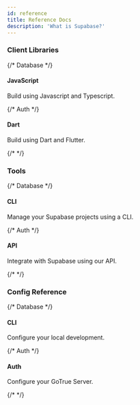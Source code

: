 ```yaml
---
id: reference
title: Reference Docs
description: 'What is Supabase?'
---
```



### Client Libraries

<div class="container" style={{ padding: 0 }}>
  <div class="row is-multiline">
    {/* Database */}
    <div class="col col--6">
      <Link class="card" to="/docs/reference/javascript" style={{ height: '100%' }}>
        <div class="card__body">
          <h4>JavaScript</h4>
          <p>Build using Javascript and Typescript.</p>
        </div>
      </Link>
    </div>
    {/* Auth */}
    <div class="col col--6">
      <Link class="card" to="/docs/reference/dart" style={{ height: '100%' }}>
        <div class="card__body">
          <h4>Dart</h4>
          <p>Build using Dart and Flutter.</p>
        </div>
      </Link>
    </div>
    {/*  */}
  </div>
</div>

### Tools

<div class="container" style={{ padding: 0 }}>
  <div class="row is-multiline">
    {/* Database */}
    <div class="col col--6">
      <Link class="card" to="/docs/reference/tools/cli" style={{ height: '100%' }}>
        <div class="card__body">
          <h4>CLI</h4>
          <p>Manage your Supabase projects using a CLI.</p>
        </div>
      </Link>
    </div>
    {/* Auth */}
    <div class="col col--6">
      <Link class="card" to="/docs/reference/tools/api" style={{ height: '100%' }}>
        <div class="card__body">
          <h4>API</h4>
          <p>Integrate with Supabase using our API.</p>
        </div>
      </Link>
    </div>
    {/*  */}
  </div>
</div>

### Config Reference

<div class="container" style={{ padding: 0 }}>
  <div class="row is-multiline">
    {/* Database */}
    <div class="col col--6">
      <Link class="card" to="/docs/reference/config/cli" style={{ height: '100%' }}>
        <div class="card__body">
          <h4>CLI</h4>
          <p>Configure your local development.</p>
        </div>
      </Link>
    </div>
    {/* Auth */}
    <div class="col col--6">
      <Link class="card" to="/docs/reference/config/auth" style={{ height: '100%' }}>
        <div class="card__body">
          <h4>Auth</h4>
          <p>Configure your GoTrue Server.</p>
        </div>
      </Link>
    </div>
    {/*  */}
  </div>
</div>

